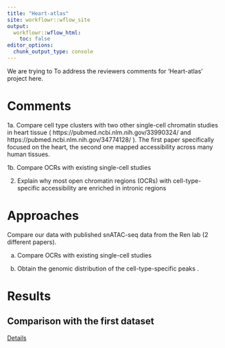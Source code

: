 ```yaml
---
title: "Heart-atlas"
site: workflowr::wflow_site
output:
  workflowr::wflow_html:
    toc: false
editor_options:
  chunk_output_type: console
---
```


We are trying to To address the reviewers comments for 'Heart-atlas' project here. 

# Comments

1a. Compare cell type clusters with two other single-cell chromatin studies in heart tissue ( https://pubmed.ncbi.nlm.nih.gov/33990324/ and https://pubmed.ncbi.nlm.nih.gov/34774128/ ). The first paper specifically focused on the heart, the second one mapped accessibility across many human tissues.

1b. Compare OCRs with existing single-cell studies

2. Explain why most open chromatin regions (OCRs) with cell-type-specific accessibility are enriched in intronic regions

# Approaches

Compare our data with published snATAC-seq data from the Ren lab (2 different papers).
 
a. Compare OCRs with existing single-cell studies

b. Obtain the genomic distribution of the cell-type-specific peaks .

# Results 

## Comparison with the first dataset

[Details]()


